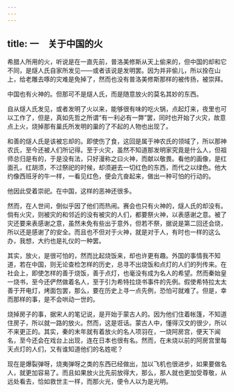 ```yaml
---
---
---
```

title: 一　关于中国的火
---



希腊人所用的火，听说是在一直先前，普洛美修斯从天上偷来的，但中国的却和它不同，是燧人氏自家所发见——或者该说是发明罢。因为并非偷儿，所以拴在山上，给老雕去啄的灾难是免掉了，然而也没有普洛美修斯那样的被传扬，被崇拜。

中国也有火神的。但那可不是燧人氏，而是随意放火的莫名其妙的东西。

自从燧人氏发见，或者发明了火以来，能够很有味的吃火锅，点起灯来，夜里也可以工作了，但是，真如先哲之所谓“有一利必有一弊”罢，同时也开始了火灾，故意点上火，烧掉那有巢氏所发明的巢的了不起的人物也出现了。

和善的燧人氏是该被忘却的。即使伤了食，这回是属于神农氏的领域了，所以那神农氏，至今还被人们所记得。至于火灾，虽然不知道那发明家究竟是什么人，但祖师总归是有的，于是没有法，只好漫称之曰火神，而献以敬畏。看他的画像，是红面孔，红胡须，不过祭祀的时候，却须避去一切红色的东西，而代之以绿色。他大约像西班牙的牛一样，一看见红色，便会亢奋起来，做出一种可怕的行动的。

他因此受着崇祀。在中国，这样的恶神还很多。

然而，在人世间，倒似乎因了他们而热闹。赛会也只有火神的，燧人氏的却没有。倘有火灾，则被灾的和邻近的没有被灾的人们，都要祭火神，以表感谢之意。被了灾还要来表感谢之意，虽然未免有些出于意外，但若不祭，据说是第二回还会烧，所以还是感谢了的安全。而且也不但对于火神，就是对于人，有时也一样的这么办，我想，大约也是礼仪的一种罢。

其实，放火，是很可怕的，然而比起烧饭来，却也许更有趣。外国的事情我不知道，若在中国，则无论查检怎样的历史，总寻不出烧饭和点灯的人们的列传来。在社会上，即使怎样的善于烧饭，善于点灯，也毫没有成为名人的希望。然而秦始皇一烧书，至今还俨然做着名人，至于引为希特拉烧书事件的先例。假使希特拉太太善于开电灯，烤面包罢，那么，要在历史上寻一点先例，恐怕可就难了。但是，幸而那样的事，是不会哄动一世的。

烧掉房子的事，据宋人的笔记说，是开始于蒙古人的。因为他们住着帐篷，不知道住房子，所以就一路的放火。然而，这是诳话。蒙古人中，懂得汉文的很少，所以不来更正的。其实，秦的末年就有着放火的名人项羽在，一烧阿房宫，便天下闻名，至今还会在戏台上出现，连在日本也很有名。然而，在未烧以前的阿房宫里每天点灯的人们，又有谁知道他们的名姓呢？

现在是爆裂弹呀，烧夷弹呀之类的东西已经做出，加以飞机也很进步，如果要做名人，就更加容易了。而且如果放火比先前放得大，那么，那人就也更加受尊敬，从远处看去，恰如救世主一样，而那火光，便令人以为是光明。